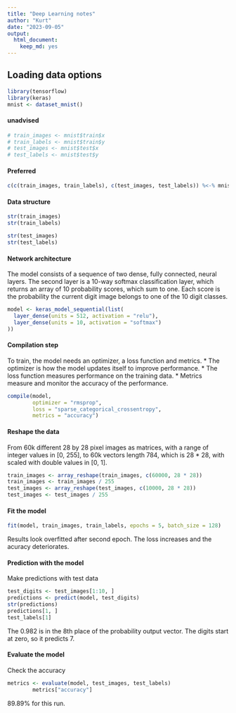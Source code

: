 ```yaml
---
title: "Deep Learning notes"
author: "Kurt"
date: "2023-09-05"
output: 
  html_document: 
    keep_md: yes
---
```



## Loading data options
```r
library(tensorflow)
library(keras)
mnist <- dataset_mnist()
```

####  unadvised
```r
# train_images <- mnist$train$x
# train_labels <- mnist$train$y
# test_images <- mnist$test$x
# test_labels <- mnist$test$y
```

#### Preferred
```r
c(c(train_images, train_labels), c(test_images, test_labels)) %<-% mnist

```

#### Data structure

```r
str(train_images)
str(train_labels)

```
```r
str(test_images)
str(test_labels)

```
#### Network architecture
The model consists of a sequence of two dense, fully connected, neural layers.
The second layer is a 10-way softmax classification layer, which returns an 
array of 10 probability scores, which sum to one. Each score is the probability 
the current digit image belongs to one of the 10 digit classes.
```r
model <- keras_model_sequential(list(
  layer_dense(units = 512, activation = "relu"),
  layer_dense(units = 10, activation = "softmax")
))
```
#### Compilation step
To train, the model needs an optimizer, a loss function and metrics.
* The optimizer is how the model updates itself to improve performance.
* The loss function measures performance on the training data.
* Metrics measure and monitor the accuracy of the performance.

```r
compile(model,
        optimizer = "rmsprop",
        loss = "sparse_categorical_crossentropy",
        metrics = "accuracy")
```

#### Reshape the data
From 60k different 28 by 28 pixel images as matrices, with a range of integer 
values in [0, 255], to 60k vectors length 784, which is 28 * 28, with scaled 
with double values in [0, 1].
```r
train_images <- array_reshape(train_images, c(60000, 28 * 28))
train_images <- train_images / 255
test_images <- array_reshape(test_images, c(10000, 28 * 28))
test_images <- test_images / 255
```

#### Fit the model

```r
fit(model, train_images, train_labels, epochs = 5, batch_size = 128)

```
Results look overfitted after second epoch. The loss increases and the acuracy deteriorates.

#### Prediction with the model
Make predictions with test data
```r
test_digits <- test_images[1:10, ]
predictions <- predict(model, test_digits)
str(predictions)
predictions[1, ]
test_labels[1]
```
The 0.982 is in the 8th place of the probability output vector. 
The digits start at zero, so it predicts 7.

#### Evaluate the model
Check the accuracy
```r
metrics <- evaluate(model, test_images, test_labels)
        metrics["accuracy"]
```
89.89% for this run. 
